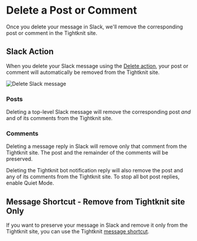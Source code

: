 # Delete a Post or Comment

Once you delete your message in Slack, we'll remove the corresponding post or comment in the Tightknit site.

## Slack Action

When you delete your Slack message using the [Delete action](https://slack.com/help/articles/202395258-Edit-or-delete-messages#delete-a-message), your post or comment will
automatically be removed from the Tightknit site.

![Delete Slack message](/delete-message.png)

### Posts

Deleting a top-level Slack message will remove the corresponding post _and_ and of its comments from the Tightknit site.

### Comments

Deleting a message reply in Slack will remove only that comment from the Tightknit site. The post and the remainder of the comments will be preserved.


<Callout type="info">
  Deleting the Tightknit bot notification reply will also remove the post and
  any of its comments from the Tightknit site. To stop all bot post replies,
  enable Quiet Mode.
</Callout>

## Message Shortcut - Remove from Tightknit site Only

If you want to preserve your message in Slack and remove it only from the Tightknit site, you can use the Tightknit [message shortcut](../message-shortcuts.mdx).
